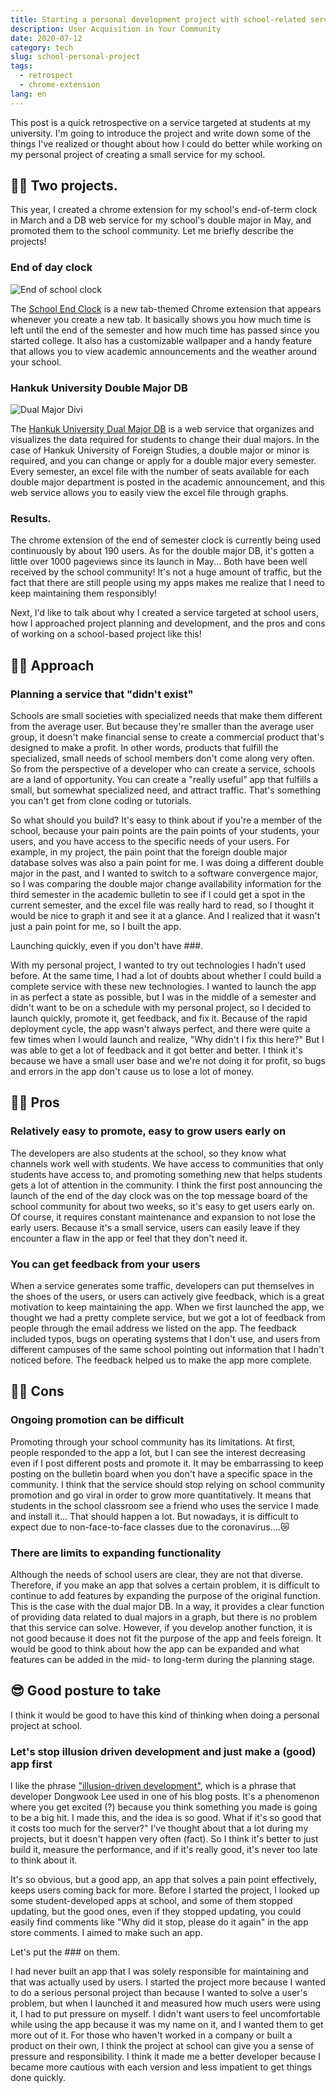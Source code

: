 ```yaml
---
title: Starting a personal development project with school-related services
description: User Acquisition in Your Community
date: 2020-07-12
category: tech
slug: school-personal-project
tags:
  - retrospect
  - chrome-extension
lang: en
---
```


This post is a quick retrospective on a service targeted at students at my university. I'm going to introduce the project and write down some of the things I've realized or thought about how I could do better while working on my personal project of creating a small service for my school.

## ✌🏻 Two projects.

This year, I created a chrome extension for my school's end-of-term clock in March and a DB web service for my school's double major in May, and promoted them to the school community. Let me briefly describe the projects!

### End of day clock

![End of school clock](../images/school-personal-project/clock.png)

The [School End Clock](https://github.com/MaxKim-J/HUFS-Semester-Clock-Extension) is a new tab-themed Chrome extension that appears whenever you create a new tab. It basically shows you how much time is left until the end of the semester and how much time has passed since you started college. It also has a customizable wallpaper and a handy feature that allows you to view academic announcements and the weather around your school.

### Hankuk University Double Major DB

![Dual Major Divi](../images/school-personal-project/db.png)

The [Hankuk University Dual Major DB](https://github.com/MaxKim-J/HUFS-Second-Major-Visualize) is a web service that organizes and visualizes the data required for students to change their dual majors. In the case of Hankuk University of Foreign Studies, a double major or minor is required, and you can change or apply for a double major every semester. Every semester, an excel file with the number of seats available for each double major department is posted in the academic announcement, and this web service allows you to easily view the excel file through graphs.

### Results.

The chrome extension of the end of semester clock is currently being used continuously by about 190 users. As for the double major DB, it's gotten a little over 1000 pageviews since its launch in May... Both have been well received by the school community! It's not a huge amount of traffic, but the fact that there are still people using my apps makes me realize that I need to keep maintaining them responsibly!

Next, I'd like to talk about why I created a service targeted at school users, how I approached project planning and development, and the pros and cons of working on a school-based project like this!

## 🏃🏻 Approach

### Planning a service that "didn't exist"

Schools are small societies with specialized needs that make them different from the average user. But because they're smaller than the average user group, it doesn't make financial sense to create a commercial product that's designed to make a profit. In other words, products that fulfill the specialized, small needs of school members don't come along very often. So from the perspective of a developer who can create a service, schools are a land of opportunity. You can create a "really useful" app that fulfills a small, but somewhat specialized need, and attract traffic. That's something you can't get from clone coding or tutorials.

So what should you build? It's easy to think about if you're a member of the school, because your pain points are the pain points of your students, your users, and you have access to the specific needs of your users. For example, in my project, the pain point that the foreign double major database solves was also a pain point for me. I was doing a different double major in the past, and I wanted to switch to a software convergence major, so I was comparing the double major change availability information for the third semester in the academic bulletin to see if I could get a spot in the current semester, and the excel file was really hard to read, so I thought it would be nice to graph it and see it at a glance. And I realized that it wasn't just a pain point for me, so I built the app.

Launching quickly, even if you don't have ###.

With my personal project, I wanted to try out technologies I hadn't used before. At the same time, I had a lot of doubts about whether I could build a complete service with these new technologies. I wanted to launch the app in as perfect a state as possible, but I was in the middle of a semester and didn't want to be on a schedule with my personal project, so I decided to launch quickly, promote it, get feedback, and fix it. Because of the rapid deployment cycle, the app wasn't always perfect, and there were quite a few times when I would launch and realize, "Why didn't I fix this here?" But I was able to get a lot of feedback and it got better and better. I think it's because we have a small user base and we're not doing it for profit, so bugs and errors in the app don't cause us to lose a lot of money.

## 👍🏻 Pros

### Relatively easy to promote, easy to grow users early on

The developers are also students at the school, so they know what channels work well with students. We have access to communities that only students have access to, and promoting something new that helps students gets a lot of attention in the community. I think the first post announcing the launch of the end of the day clock was on the top message board of the school community for about two weeks, so it's easy to get users early on. Of course, it requires constant maintenance and expansion to not lose the early users. Because it's a small service, users can easily leave if they encounter a flaw in the app or feel that they don't need it.

### You can get feedback from your users

When a service generates some traffic, developers can put themselves in the shoes of the users, or users can actively give feedback, which is a great motivation to keep maintaining the app. When we first launched the app, we thought we had a pretty complete service, but we got a lot of feedback from people through the email address we listed on the app. The feedback included typos, bugs on operating systems that I don't use, and users from different campuses of the same school pointing out information that I hadn't noticed before. The feedback helped us to make the app more complete.

## 👎🏻 Cons

### Ongoing promotion can be difficult

Promoting through your school community has its limitations. At first, people responded to the app a lot, but I can see the interest decreasing even if I post different posts and promote it. It may be embarrassing to keep posting on the bulletin board when you don't have a specific space in the community. I think that the service should stop relying on school community promotion and go viral in order to grow more quantitatively. It means that students in the school classroom see a friend who uses the service I made and install it... That should happen a lot. But nowadays, it is difficult to expect due to non-face-to-face classes due to the coronavirus....😿

### There are limits to expanding functionality

Although the needs of school users are clear, they are not that diverse. Therefore, if you make an app that solves a certain problem, it is difficult to continue to add features by expanding the purpose of the original function. This is the case with the dual major DB. In a way, it provides a clear function of providing data related to dual majors in a graph, but there is no problem that this service can solve. However, if you develop another function, it is not good because it does not fit the purpose of the app and feels foreign. It would be good to think about how the app can be expanded and what features can be added in the mid- to long-term during the planning stage.

## 😎 Good posture to take

I think it would be good to have this kind of thinking when doing a personal project at school.

### Let's stop illusion driven development and just make a (good) app first

I like the phrase ["illusion-driven development"](https://jojoldu.tistory.com/496), which is a phrase that developer Dongwook Lee used in one of his blog posts. It's a phenomenon where you get excited (?) because you think something you made is going to be a big hit. I made this, and the idea is so good. What if it's so good that it costs too much for the server?" I've thought about that a lot during my projects, but it doesn't happen very often (fact). So I think it's better to just build it, measure the performance, and if it's really good, it's never too late to think about it.

It's so obvious, but a good app, an app that solves a pain point effectively, keeps users coming back for more. Before I started the project, I looked up some student-developed apps at school, and some of them stopped updating, but the good ones, even if they stopped updating, you could easily find comments like "Why did it stop, please do it again" in the app store comments. I aimed to make such an app.

Let's put the ### on them.

I had never built an app that I was solely responsible for maintaining and that was actually used by users. I started the project more because I wanted to do a serious personal project than because I wanted to solve a user's problem, but when I launched it and measured how much users were using it, I had to put pressure on myself. I didn't want users to feel uncomfortable while using the app because it was my name on it, and I wanted them to get more out of it. For those who haven't worked in a company or built a product on their own, I think the project at school can give you a sense of pressure and responsibility. I think it made me a better developer because I became more cautious with each version and less impatient to get things done quickly.
